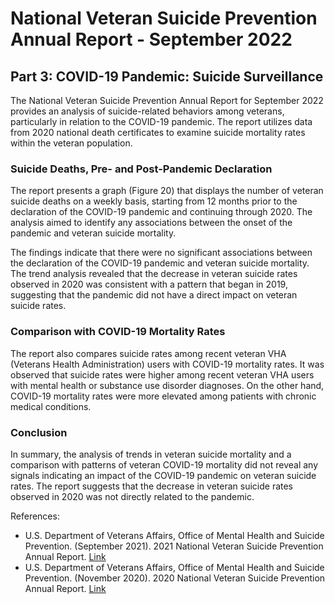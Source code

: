 # National Veteran Suicide Prevention Annual Report - September 2022

## Part 3: COVID-19 Pandemic: Suicide Surveillance

The National Veteran Suicide Prevention Annual Report for September 2022 provides an analysis of suicide-related behaviors among veterans, particularly in relation to the COVID-19 pandemic. The report utilizes data from 2020 national death certificates to examine suicide mortality rates within the veteran population.

### Suicide Deaths, Pre- and Post-Pandemic Declaration

The report presents a graph (Figure 20) that displays the number of veteran suicide deaths on a weekly basis, starting from 12 months prior to the declaration of the COVID-19 pandemic and continuing through 2020. The analysis aimed to identify any associations between the onset of the pandemic and veteran suicide mortality.

The findings indicate that there were no significant associations between the declaration of the COVID-19 pandemic and veteran suicide mortality. The trend analysis revealed that the decrease in veteran suicide rates observed in 2020 was consistent with a pattern that began in 2019, suggesting that the pandemic did not have a direct impact on veteran suicide rates.

### Comparison with COVID-19 Mortality Rates

The report also compares suicide rates among recent veteran VHA (Veterans Health Administration) users with COVID-19 mortality rates. It was observed that suicide rates were higher among recent veteran VHA users with mental health or substance use disorder diagnoses. On the other hand, COVID-19 mortality rates were more elevated among patients with chronic medical conditions.

### Conclusion

In summary, the analysis of trends in veteran suicide mortality and a comparison with patterns of veteran COVID-19 mortality did not reveal any signals indicating an impact of the COVID-19 pandemic on veteran suicide rates. The report suggests that the decrease in veteran suicide rates observed in 2020 was not directly related to the pandemic.

References:
- U.S. Department of Veterans Affairs, Office of Mental Health and Suicide Prevention. (September 2021). 2021 National Veteran Suicide Prevention Annual Report. [Link](https://www.mentalhealth.va.gov/docs/data-sheets/2021/2021-National-Veteran-Suicide-Prevention-Annual-Report-FINAL-9-8-21.pdf)
- U.S. Department of Veterans Affairs, Office of Mental Health and Suicide Prevention. (November 2020). 2020 National Veteran Suicide Prevention Annual Report. [Link](https://www.mentalhealth.va.gov/docs/data-sheets/2020/2020-National-Veteran-Suicide-Prevention-Annual-Report-11-2020-508.pdf)